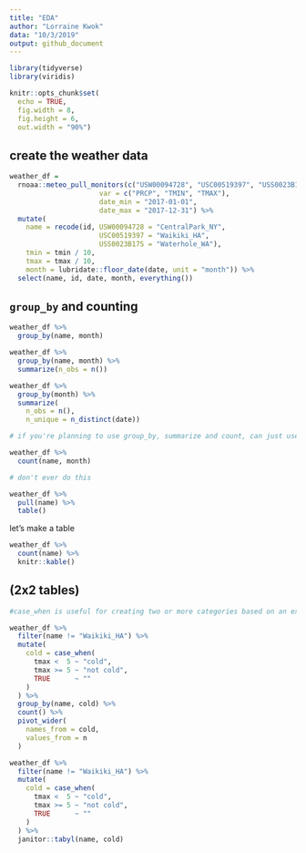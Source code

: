 ```yaml
---
title: "EDA"
author: "Lorraine Kwok"
data: "10/3/2019"
output: github_document
---
```


```r

library(tidyverse)
library(viridis)

knitr::opts_chunk$set(
  echo = TRUE,
  fig.width = 8, 
  fig.height = 6, 
  out.width = "90%")
```

## create the weather data 

```r
weather_df = 
  rnoaa::meteo_pull_monitors(c("USW00094728", "USC00519397", "USS0023B17S"),
                      var = c("PRCP", "TMIN", "TMAX"), 
                      date_min = "2017-01-01",
                      date_max = "2017-12-31") %>%
  mutate(
    name = recode(id, USW00094728 = "CentralPark_NY", 
                      USC00519397 = "Waikiki_HA",
                      USS0023B17S = "Waterhole_WA"),
    tmin = tmin / 10,
    tmax = tmax / 10,
    month = lubridate::floor_date(date, unit = "month")) %>%
  select(name, id, date, month, everything())
```

## `group_by` and counting

```r
weather_df %>%
  group_by(name, month)
```

```r
weather_df %>%
  group_by(name, month) %>% 
  summarize(n_obs = n())
```

```r
weather_df %>%
  group_by(month) %>%
  summarize(
    n_obs = n(),
    n_unique = n_distinct(date))
```

```r
# if you're planning to use group_by, summarize and count, can just use count

weather_df %>%
  count(name, month)
```

```r
# don't ever do this

weather_df %>%
  pull(name) %>%
  table()
```

let's make a table 

```r
weather_df %>%
  count(name) %>%
  knitr::kable()
```

## (2x2 tables)

```r
#case_when is useful for creating two or more categories based on an existing variable 

weather_df %>%
  filter(name != "Waikiki_HA") %>%
  mutate(
    cold = case_when(
      tmax <  5 ~ "cold",
      tmax >= 5 ~ "not cold",
      TRUE      ~ ""
    )
  ) %>%
  group_by(name, cold) %>%
  count() %>%
  pivot_wider(
    names_from = cold, 
    values_from = n
  )
```

```r
weather_df %>%
  filter(name != "Waikiki_HA") %>%
  mutate(
    cold = case_when(
      tmax <  5 ~ "cold",
      tmax >= 5 ~ "not cold",
      TRUE      ~ ""
    )
  ) %>%
  janitor::tabyl(name, cold)
```

